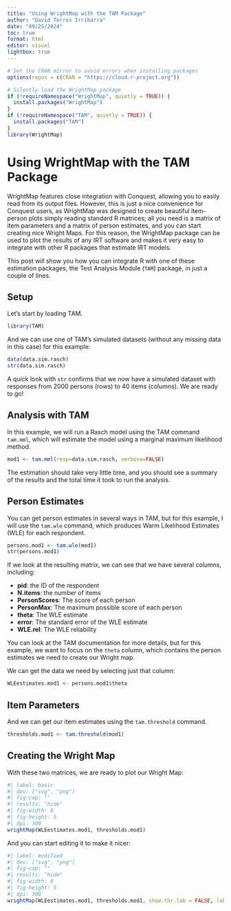 ```yaml
---
title: "Using WrightMap with the TAM Package"
author: "David Torres Irribarra"
date: "09/25/2024"
toc: true
format: html
editor: visual
lightbox: true
---
```


```r
# Set the CRAN mirror to avoid errors when installing packages
options(repos = c(CRAN = "https://cloud.r-project.org"))

# Silently load the WrightMap package
if (!requireNamespace("WrightMap", quietly = TRUE)) {
  install.packages("WrightMap")
}
if (!requireNamespace("TAM", quietly = TRUE)) {
  install.packages("TAM")
}
library(WrightMap)
```

# Using WrightMap with the TAM Package

WrightMap features close integration with Conquest, allowing you to easily read from its output files. However, this is just a nice convenience for Conquest users, as WrightMap was designed to create beautiful item-person plots simply reading standard R matrices; all you need is a matrix of item parameters and a matrix of person estimates, and you can start creating nice Wright Maps. For this reason, the WrightMap package can be used to plot the results of any IRT software and makes it very easy to integrate with other R packages that estimate IRT models.

This post will show you how you can integrate R with one of these estimation packages, the Test Analysis Module (`TAM`) package, in just a couple of lines.

## Setup

Let's start by loading TAM.

```r
library(TAM)
```

And we can use one of TAM's simulated datasets (without any missing data in this case) for this example:

```r
data(data.sim.rasch)
str(data.sim.rasch)
```

A quick look with `str` confirms that we now have a simulated dataset with responses from 2000 persons (rows) to 40 items (columns). We are ready to go!

## Analysis with TAM

In this example, we will run a Rasch model using the TAM command `tam.mml`, which will estimate the model using a marginal maximum likelihood method.

```r
mod1 <- tam.mml(resp=data.sim.rasch, verbose=FALSE)
```

The estimation should take very little time, and you should see a summary of the results and the total time it took to run the analysis.

## Person Estimates

You can get person estimates in several ways in TAM, but for this example, I will use the `tam.wle` command, which produces Warm Likelihood Estimates (WLE) for each respondent.

```r
persons.mod1 <- tam.wle(mod1)
str(persons.mod1)
```

If we look at the resulting matrix, we can see that we have several columns, including:

- **pid**: the ID of the respondent
- **N.items**: the number of items
- **PersonScores**: The score of each person
- **PersonMax**: The maximum possible score of each person
- **theta**: The WLE estimate
- **error**: The standard error of the WLE estimate
- **WLE.rel**: The WLE reliability

You can look at the TAM documentation for more details, but for this example, we want to focus on the `theta` column, which contains the person estimates we need to create our Wright map.

We can get the data we need by selecting just that column:

```r
WLEestimates.mod1 <- persons.mod1$theta
```

## Item Parameters

And we can get our item estimates using the `tam.threshold` command.

```r
thresholds.mod1 <- tam.threshold(mod1)
```

## Creating the Wright Map

With these two matrices, we are ready to plot our Wright Map:

```r
#| label: basic
#| dev: ["svg", "png"]
#| fig-cap: ""
#| results: "hide"
#| fig-width: 8
#| fig-height: 5
#| dpi: 300
wrightMap(WLEestimates.mod1, thresholds.mod1)
```

And you can start editing it to make it nicer:

```r
#| label: modified
#| dev: ["svg", "png"]
#| fig-cap: ""
#| results: "hide"
#| fig-width: 8
#| fig-height: 5
#| dpi: 300
wrightMap(WLEestimates.mod1, thresholds.mod1, show.thr.lab = FALSE, label.items = c(1:40), label.items.rows = 3)
```